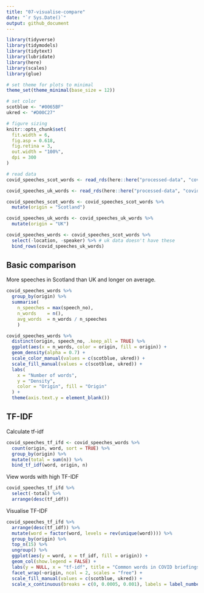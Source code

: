 ```yaml
---
title: "07-visualise-compare"
date: "`r Sys.Date()`"
output: github_document
---
```


```r
library(tidyverse)
library(tidymodels)
library(tidytext)
library(lubridate)
library(here)
library(scales)
library(glue)

# set theme for plots to minimal
theme_set(theme_minimal(base_size = 12))

# set color
scotblue <- "#0065BF"
ukred <- "#D00C27"

# figure sizing
knitr::opts_chunk$set(
  fit.width = 6,
  fig.asp = 0.618,
  fig.retina = 3, 
  out.width = "100%",
  dpi = 300
)

# read data
covid_speeches_scot_words <- read_rds(here::here("processed-data", "covid-speeches-scot-words.rds"))

covid_speeches_uk_words <- read_rds(here::here("processed-data", "covid-speeches-uk-words.rds"))
```

```r
covid_speeches_scot_words <- covid_speeches_scot_words %>%
  mutate(origin = "Scotland")

covid_speeches_uk_words <- covid_speeches_uk_words %>%
  mutate(origin = "UK")
```

```r
covid_speeches_words <- covid_speeches_scot_words %>%
  select(-location, -speaker) %>% # uk data doesn't have these
  bind_rows(covid_speeches_uk_words)
```

## Basic comparison

More speeches in Scotland than UK and longer on average.

```r
covid_speeches_words %>%
  group_by(origin) %>%
  summarise(
    n_speeches = max(speech_no),
    n_words    = n(),
    avg_words  = n_words / n_speeches
    )
```

```r
covid_speeches_words %>%
  distinct(origin, speech_no, .keep_all = TRUE) %>%
  ggplot(aes(x = n_words, color = origin, fill = origin)) +
  geom_density(alpha = 0.7) +
  scale_color_manual(values = c(scotblue, ukred)) +
  scale_fill_manual(values = c(scotblue, ukred)) +
  labs(
    x = "Number of words",
    y = "Density",
    color = "Origin", fill = "Origin"
  ) +
  theme(axis.text.y = element_blank())
```

## TF-IDF

Calculate tf-idf

```r
covid_speeches_tf_ifd <- covid_speeches_words %>%
  count(origin, word, sort = TRUE) %>%
  group_by(origin) %>%
  mutate(total = sum(n)) %>%
  bind_tf_idf(word, origin, n)
```

View words with high TF-IDF

```r
covid_speeches_tf_ifd %>%
  select(-total) %>%
  arrange(desc(tf_idf))
```

Visualise TF-IDF

```r
covid_speeches_tf_ifd %>%
  arrange(desc(tf_idf)) %>%
  mutate(word = factor(word, levels = rev(unique(word)))) %>% 
  group_by(origin) %>% 
  top_n(15) %>% 
  ungroup() %>%
  ggplot(aes(y = word, x = tf_idf, fill = origin)) +
  geom_col(show.legend = FALSE) +
  labs(y = NULL, x = "tf-idf", title = "Common words in COVID briefings") +
  facet_wrap(~origin, ncol = 2, scales = "free") +
  scale_fill_manual(values = c(scotblue, ukred)) +
  scale_x_continuous(breaks = c(0, 0.0005, 0.001), labels = label_number())
```

